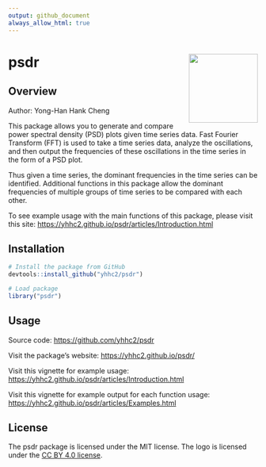 ```yaml
---
output: github_document
always_allow_html: true
---
```


<!-- README.md is generated from README.Rmd. Please edit that file -->

# psdr <a href='https://yhhc2.github.io/psdr/'><img src='man/figures/logo.png' align="right" height="139" /></a>

## Overview

Author: Yong-Han Hank Cheng

This package allows you to generate and compare power spectral density (PSD)
plots given time series data. Fast Fourier Transform (FFT) is used to take a time 
series data, analyze the oscillations, and then output the frequencies of these 
oscillations in the time series in the form of a PSD plot.

Thus given a time series, the dominant frequencies in the time series can be 
identified. Additional functions in this package allow the dominant frequencies 
of multiple groups of time series to be compared with each other. 

To see example usage with the main functions of this package, please visit
this site: <https://yhhc2.github.io/psdr/articles/Introduction.html>

## Installation

```r
# Install the package from GitHub
devtools::install_github("yhhc2/psdr")
```

```r
# Load package
library("psdr")

```

## Usage

Source code: <https://github.com/yhhc2/psdr>

Visit the package's website: <https://yhhc2.github.io/psdr/>

Visit this vignette for example usage: <https://yhhc2.github.io/psdr/articles/Introduction.html>

Visit this vignette for example output for each function usage: <https://yhhc2.github.io/psdr/articles/Examples.html>

## License
The psdr package is licensed under the MIT license. The logo is licensed under the <a href='https://creativecommons.org/licenses/by/4.0/'> CC BY 4.0 license</a>.

